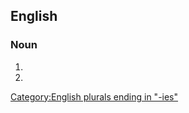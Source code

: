 ==English==

===Noun===
{{head|en|noun form}}

# {{plural of|sitootery|lang=en}}
# {{plural of|sitooterie|lang=en}}

[[Category:English plurals ending in "-ies"]]